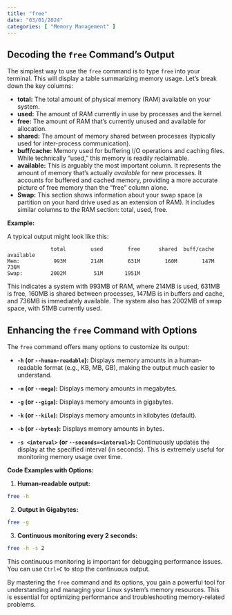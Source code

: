 ```yaml
---
title: "free"
date: "03/01/2024"
categories: [ "Memory Management" ]
---
```

## Decoding the `free` Command's Output

The simplest way to use the `free` command is to type `free` into your terminal.  This will display a table summarizing memory usage.  Let's break down the key columns:

* **total:** The total amount of physical memory (RAM) available on your system.
* **used:** The amount of RAM currently in use by processes and the kernel.
* **free:** The amount of RAM that's currently unused and available for allocation.
* **shared:** The amount of memory shared between processes (typically used for inter-process communication).
* **buff/cache:** Memory used for buffering I/O operations and caching files.  While technically "used," this memory is readily reclaimable.
* **available:** This is arguably the most important column. It represents the amount of memory that's actually *available* for new processes.  It accounts for buffered and cached memory, providing a more accurate picture of free memory than the "free" column alone.
* **Swap:**  This section shows information about your swap space (a partition on your hard drive used as an extension of RAM).  It includes similar columns to the RAM section: total, used, free.

**Example:**

A typical output might look like this:

```
              total        used        free      shared  buff/cache   available
Mem:           993M        214M        631M        160M        147M        736M
Swap:         2002M         51M       1951M
```

This indicates a system with 993MB of RAM, where 214MB is used, 631MB is free, 160MB is shared between processes, 147MB is in buffers and cache, and 736MB is immediately available.  The system also has 2002MB of swap space, with 51MB currently used.


## Enhancing the `free` Command with Options

The `free` command offers many options to customize its output:

* **`-h` (or `--human-readable`):** Displays memory amounts in a human-readable format (e.g., KB, MB, GB), making the output much easier to understand.

* **`-m` (or `--mega`):** Displays memory amounts in megabytes.

* **`-g` (or `--giga`):** Displays memory amounts in gigabytes.

* **`-k` (or `--kilo`):** Displays memory amounts in kilobytes (default).

* **`-b` (or `--bytes`):** Displays memory amounts in bytes.

* **`-s <interval>` (or `--seconds=<interval>`):**  Continuously updates the display at the specified interval (in seconds).  This is extremely useful for monitoring memory usage over time.


**Code Examples with Options:**

1. **Human-readable output:**

```bash
free -h
```

2. **Output in Gigabytes:**

```bash
free -g
```

3. **Continuous monitoring every 2 seconds:**

```bash
free -h -s 2
```


This continuous monitoring is important for debugging performance issues. You can use `Ctrl+C` to stop the continuous output.


By mastering the `free` command and its options, you gain a powerful tool for understanding and managing your Linux system's memory resources.  This is essential for optimizing performance and troubleshooting memory-related problems.


